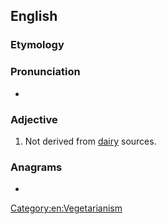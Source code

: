 ==English==

===Etymology===
{{prefix|en|non|dairy}}

===Pronunciation===
* {{rhymes|en|ɛəɹi}}

===Adjective===
{{en-adj|-}}
# Not derived from [[dairy]] sources.

===Anagrams===
* {{anagrams|en|a=adinnory|nondiary}}
[[Category:en:Vegetarianism]]